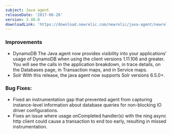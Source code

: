 ```yaml
---
subject: Java agent
releaseDate: '2017-06-26'
version: 3.40.0
downloadLink: 'https://download.newrelic.com/newrelic/java-agent/newrelic-agent/3.40.0/'
---
```


### Improvements

* DynamoDB
  The Java agent now provides visibility into your applications’ usage of DynamoDB when using the client versions 1.11.106 and greater. You will see the calls in the application breakdown, in trace details, on the Databases page, in Transaction maps, and in Service maps.
* Solr
  With this release, the java agent now supports Solr versions 6.5.0+.

### Bug Fixes:

* Fixed an instrumentation gap that prevented agent from capturing instance-level information about database queries for non-blocking IO driver configurations.
* Fixes an issue where usage onCompleted handler(s) with the ning async http client could cause a transaction to end too early, resulting in missed instrumentation.
